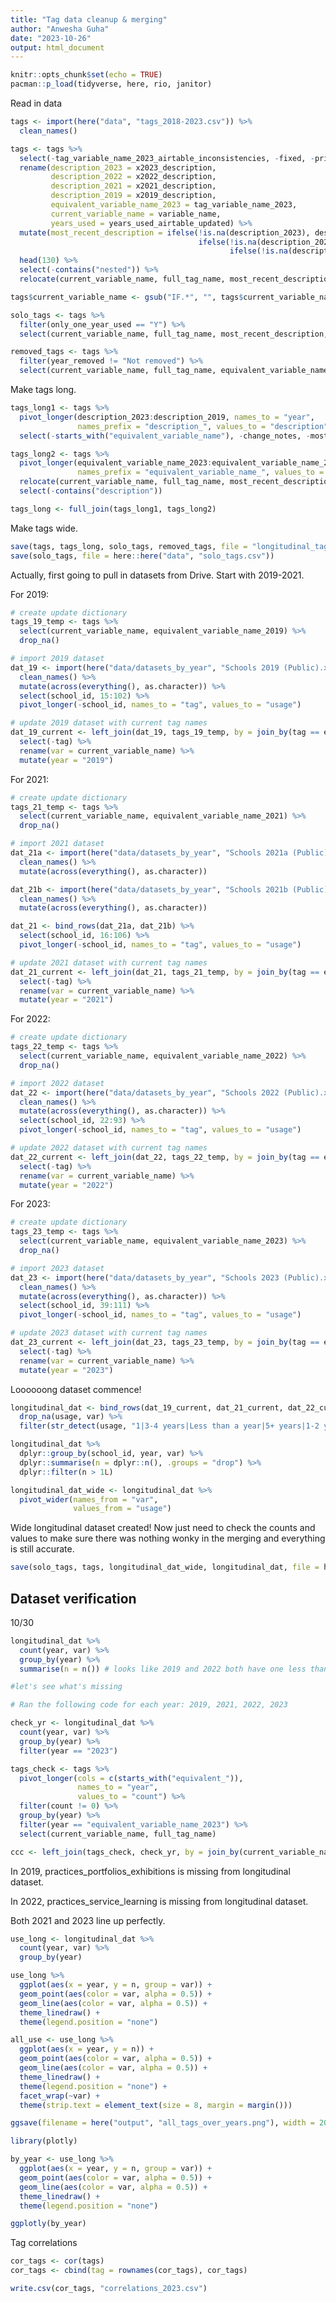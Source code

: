 ```yaml
---
title: "Tag data cleanup & merging"
author: "Anwesha Guha"
date: "2023-10-26"
output: html_document
---
```


```r
knitr::opts_chunk$set(echo = TRUE)
pacman::p_load(tidyverse, here, rio, janitor)
```

Read in data
```r
tags <- import(here("data", "tags_2018-2023.csv")) %>% 
  clean_names()
```

```r
tags <- tags %>% 
  select(-tag_variable_name_2023_airtable_inconsistencies, -fixed, -priority, -interest) %>% 
  rename(description_2023 = x2023_description,
         description_2022 = x2022_description,
         description_2021 = x2021_description,
         description_2019 = x2019_description,
         equivalent_variable_name_2023 = tag_variable_name_2023,
         current_variable_name = variable_name,
         years_used = years_used_airtable_updated) %>% 
  mutate(most_recent_description = ifelse(!is.na(description_2023), description_2023,
                                          ifelse(!is.na(description_2022), description_2022,
                                                 ifelse(!is.na(description_2021), description_2021, description_2019)))) %>%
  head(130) %>% 
  select(-contains("nested")) %>% 
  relocate(current_variable_name, full_tag_name, most_recent_description)
```

```r
tags$current_variable_name <- gsub("IF.*", "", tags$current_variable_name ) #remove the IF RETAINED commentary
```


```r
solo_tags <- tags %>% 
  filter(only_one_year_used == "Y") %>% 
  select(current_variable_name, full_tag_name, most_recent_description, years_used)
```


```r
removed_tags <- tags %>% 
  filter(year_removed != "Not removed") %>% 
  select(current_variable_name, full_tag_name, equivalent_variable_name_2022:equivalent_variable_name_2019, year_removed, years_used, only_one_year_used)
```


Make tags long.
```r
tags_long1 <- tags %>% 
  pivot_longer(description_2023:description_2019, names_to = "year",
               names_prefix = "description_", values_to = "description") %>% 
  select(-starts_with("equivalent_variable_name"), -change_notes, -most_recent_description)

tags_long2 <- tags %>% 
  pivot_longer(equivalent_variable_name_2023:equivalent_variable_name_2019, names_to = "year",
               names_prefix = "equivalent_variable_name_", values_to = "variable_name") %>% 
  relocate(current_variable_name, full_tag_name, most_recent_description, year, variable_name) %>% 
  select(-contains("description"))

tags_long <- full_join(tags_long1, tags_long2)
```

Make tags wide.


```r
save(tags, tags_long, solo_tags, removed_tags, file = "longitudinal_tags.RData")
save(solo_tags, file = here::here("data", "solo_tags.csv"))
```


Actually, first going to pull in datasets from Drive. Start with 2019-2021.

For 2019:
```r
# create update dictionary
tags_19_temp <- tags %>% 
  select(current_variable_name, equivalent_variable_name_2019) %>% 
  drop_na()

# import 2019 dataset
dat_19 <- import(here("data/datasets_by_year", "Schools 2019 (Public).xlsx - Confirmed Schools.csv")) %>% 
  clean_names() %>%
  mutate(across(everything(), as.character)) %>% 
  select(school_id, 15:102) %>% 
  pivot_longer(-school_id, names_to = "tag", values_to = "usage")

# update 2019 dataset with current tag names
dat_19_current <- left_join(dat_19, tags_19_temp, by = join_by(tag == equivalent_variable_name_2019)) %>% 
  select(-tag) %>% 
  rename(var = current_variable_name) %>% 
  mutate(year = "2019")
```

For 2021:
```r
# create update dictionary
tags_21_temp <- tags %>% 
  select(current_variable_name, equivalent_variable_name_2021) %>% 
  drop_na()

# import 2021 dataset
dat_21a <- import(here("data/datasets_by_year", "Schools 2021a (Public).xlsx - Fall 2020 School Data.csv")) %>% 
  clean_names() %>%
  mutate(across(everything(), as.character))

dat_21b <- import(here("data/datasets_by_year", "Schools 2021b (Public).xlsx - Winter 2020-21 School Data.csv")) %>% 
  clean_names() %>%
  mutate(across(everything(), as.character))

dat_21 <- bind_rows(dat_21a, dat_21b) %>% 
  select(school_id, 16:106) %>% 
  pivot_longer(-school_id, names_to = "tag", values_to = "usage")

# update 2021 dataset with current tag names
dat_21_current <- left_join(dat_21, tags_21_temp, by = join_by(tag == equivalent_variable_name_2021)) %>% 
  select(-tag) %>% 
  rename(var = current_variable_name) %>% 
  mutate(year = "2021")
```

For 2022:
```r
# create update dictionary
tags_22_temp <- tags %>% 
  select(current_variable_name, equivalent_variable_name_2022) %>% 
  drop_na()

# import 2022 dataset
dat_22 <- import(here("data/datasets_by_year", "Schools 2022 (Public).xlsx - Spring 2022 School Data.csv")) %>% 
  clean_names() %>%
  mutate(across(everything(), as.character)) %>% 
  select(school_id, 22:93) %>% 
  pivot_longer(-school_id, names_to = "tag", values_to = "usage")

# update 2022 dataset with current tag names
dat_22_current <- left_join(dat_22, tags_22_temp, by = join_by(tag == equivalent_variable_name_2022)) %>% 
  select(-tag) %>% 
  rename(var = current_variable_name) %>% 
  mutate(year = "2022")
```

For 2023:
```r
# create update dictionary
tags_23_temp <- tags %>% 
  select(current_variable_name, equivalent_variable_name_2023) %>% 
  drop_na()

# import 2023 dataset
dat_23 <- import(here("data/datasets_by_year", "Schools 2023 (Public).xlsx - Spring 2023 School Data.csv")) %>% 
  clean_names() %>%
  mutate(across(everything(), as.character)) %>% 
  select(school_id, 39:111) %>% 
  pivot_longer(-school_id, names_to = "tag", values_to = "usage")

# update 2023 dataset with current tag names
dat_23_current <- left_join(dat_23, tags_23_temp, by = join_by(tag == equivalent_variable_name_2023)) %>% 
  select(-tag) %>% 
  rename(var = current_variable_name) %>% 
  mutate(year = "2023")
```

Loooooong dataset commence!
```r
longitudinal_dat <- bind_rows(dat_19_current, dat_21_current, dat_22_current, dat_23_current) %>% 
  drop_na(usage, var) %>% 
  filter(str_detect(usage, "1|3-4 years|Less than a year|5+ years|1-2 years"))
```


```r
longitudinal_dat %>%
  dplyr::group_by(school_id, year, var) %>%
  dplyr::summarise(n = dplyr::n(), .groups = "drop") %>%
  dplyr::filter(n > 1L)
```



```r
longitudinal_dat_wide <- longitudinal_dat %>% 
  pivot_wider(names_from = "var",
              values_from = "usage")
```

Wide longitudinal dataset created! Now just need to check the counts and values to make sure there was nothing wonky in the merging and everything is still accurate.

```r
save(solo_tags, tags, longitudinal_dat_wide, longitudinal_dat, file = here::here("data", "longitudinal_tags.RData"))
```

## Dataset verification
10/30
```r
longitudinal_dat %>% 
  count(year, var) %>% 
  group_by(year) %>% 
  summarise(n = n()) # looks like 2019 and 2022 both have one less than what is in the visual Janette and Merly made

#let's see what's missing
```
```r
# Ran the following code for each year: 2019, 2021, 2022, 2023

check_yr <- longitudinal_dat %>% 
  count(year, var) %>% 
  group_by(year) %>% 
  filter(year == "2023")

tags_check <- tags %>% 
  pivot_longer(cols = c(starts_with("equivalent_")),
               names_to = "year",
               values_to = "count") %>% 
  filter(count != 0) %>% 
  group_by(year) %>% 
  filter(year == "equivalent_variable_name_2023") %>% 
  select(current_variable_name, full_tag_name)

ccc <- left_join(tags_check, check_yr, by = join_by(current_variable_name == var))
```

In 2019, practices_portfolios_exhibitions is missing from longitudinal dataset.

In 2022, practices_service_learning is missing from longitudinal dataset.

Both 2021 and 2023 line up perfectly.

```r
use_long <- longitudinal_dat %>% 
  count(year, var) %>% 
  group_by(year)
```


```r
use_long %>% 
  ggplot(aes(x = year, y = n, group = var)) +
  geom_point(aes(color = var, alpha = 0.5)) +
  geom_line(aes(color = var, alpha = 0.5)) +
  theme_linedraw() +
  theme(legend.position = "none")
```


```r
all_use <- use_long %>% 
  ggplot(aes(x = year, y = n)) +
  geom_point(aes(color = var, alpha = 0.5)) +
  geom_line(aes(color = var, alpha = 0.5)) +
  theme_linedraw() +
  theme(legend.position = "none") +
  facet_wrap(~var) +
  theme(strip.text = element_text(size = 8, margin = margin()))

ggsave(filename = here("output", "all_tags_over_years.png"), width = 20, height = 10)
```

```r
library(plotly)

by_year <- use_long %>% 
  ggplot(aes(x = year, y = n, group = var)) +
  geom_point(aes(color = var, alpha = 0.5)) +
  geom_line(aes(color = var, alpha = 0.5)) +
  theme_linedraw() +
  theme(legend.position = "none")

ggplotly(by_year)
```


Tag correlations

```r
cor_tags <- cor(tags)
cor_tags <- cbind(tag = rownames(cor_tags), cor_tags)

write.csv(cor_tags, "correlations_2023.csv")
```


